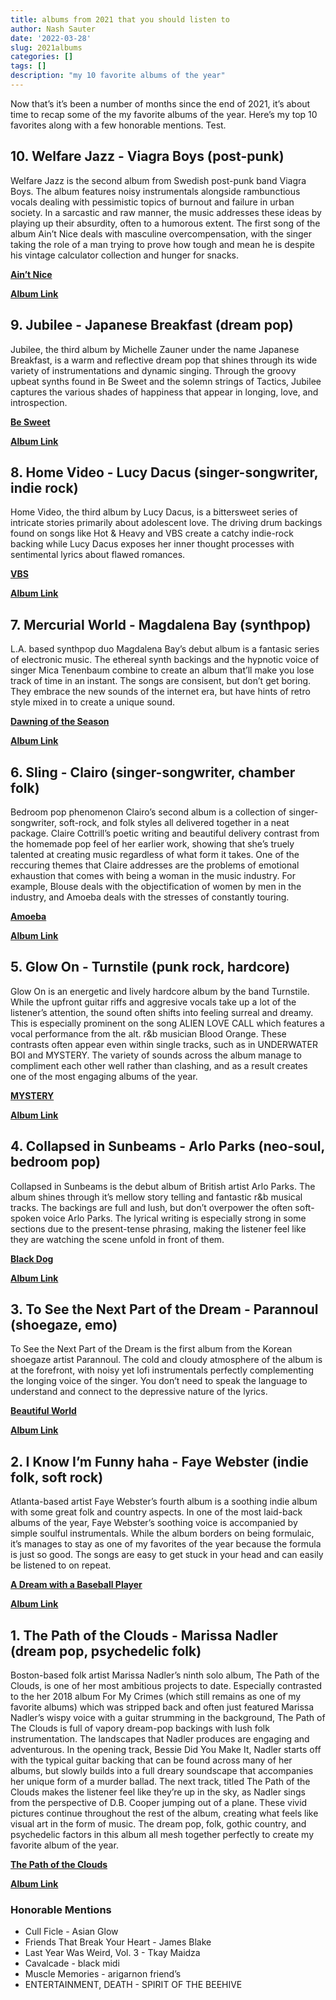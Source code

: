 ```yaml
---
title: albums from 2021 that you should listen to
author: Nash Sauter
date: '2022-03-28'
slug: 2021albums
categories: []
tags: []
description: "my 10 favorite albums of the year"
---
```


Now that's it's been a number of months since the end of 2021, it's about time to recap some of the my favorite albums of the year. Here's my top 10 favorites along with a few honorable mentions. Test.

## 10. Welfare Jazz - Viagra Boys (post-punk)
Welfare Jazz is the second album from Swedish post-punk band Viagra Boys. The album features noisy instrumentals alongside rambunctious vocals dealing with pessimistic topics of burnout and failure in urban society. In a sarcastic and raw manner, the music addresses these ideas by playing up their absurdity, often to a humorous extent. The first song of the album Ain't Nice deals with masculine overcompensation, with the singer taking the role of a man trying to prove how tough and mean he is despite his vintage calculator collection and hunger for snacks.

[**Ain't Nice**](https://youtu.be/vzWds5gWS6c)

[**Album Link**](https://album.link/us/i/1533668629)

## 9. Jubilee - Japanese Breakfast (dream pop)
Jubilee, the third album by Michelle Zauner under the name Japanese Breakfast, is a warm and reflective dream pop that shines through its wide variety of instrumentations and dynamic singing. Through the groovy upbeat synths found in Be Sweet and the solemn strings of Tactics, Jubilee captures the various shades of happiness that appear in longing, love, and introspection.

[**Be Sweet**](https://youtu.be/yNUO6MFaUnM)

[**Album Link**](https://album.link/us/i/1553364590)

## 8. Home Video - Lucy Dacus (singer-songwriter, indie rock)
Home Video, the third album by Lucy Dacus, is a bittersweet series of intricate stories primarily about adolescent love. The driving drum backings found on songs like Hot & Heavy and VBS create a catchy indie-rock backing while Lucy Dacus exposes her inner thought processes with sentimental lyrics about flawed romances.

[**VBS**](https://youtu.be/u8JqjG8A90g) 

[**Album Link**](https://album.link/us/i/1586471742)

## 7. Mercurial World - Magdalena Bay (synthpop)
L.A. based synthpop duo Magdalena Bay's debut album is a fantasic series of electronic music. The ethereal synth backings and the hypnotic voice of singer Mica Tenenbaum combine to create an album that'll make you lose track of time in an instant. The songs are consisent, but don't get boring. They embrace the new sounds of the internet era, but have hints of retro style mixed in to create a unique sound.

[**Dawning of the Season**](https://youtu.be/OujNh58WEQ0)

[**Album Link**](https://album.link/us/i/1570541671)

## 6. Sling - Clairo (singer-songwriter, chamber folk)
Bedroom pop phenomenon Clairo's second album is a collection of singer-songwriter, soft-rock, and folk styles all delivered together in a neat package. Claire Cottrill's poetic writing and beautiful delivery contrast from the homemade pop feel of her earlier work, showing that she's truely talented at creating music regardless of what form it takes. One of the reccuring themes that Claire addresses are the problems of emotional exhaustion that comes with being a woman in the music industry. For example, Blouse deals with the objectification of women by men in the industry, and Amoeba deals with the stresses of constantly touring.

[**Amoeba**](https://youtu.be/7WXXaIz3uds)

[**Album Link**](https://album.link/us/i/1571215405)

## 5. Glow On - Turnstile (punk rock, hardcore)
Glow On is an energetic and lively hardcore album by the band Turnstile. While the upfront guitar riffs and aggresive vocals take up a lot of the listener's attention, the sound often shifts into feeling surreal and dreamy. This is especially prominent on the song ALIEN LOVE CALL which features a vocal performance from the alt. r&b musician Blood Orange. These contrasts often appear even within single tracks, such as in UNDERWATER BOI and MYSTERY. The variety of sounds across the album manage to compliment each other well rather than clashing, and as a result creates one of the most engaging albums of the year.

[**MYSTERY**](https://youtu.be/1Ny1fjdLKew)

[**Album Link**](https://album.link/us/i/1576430192)

## 4. Collapsed in Sunbeams - Arlo Parks (neo-soul, bedroom pop)
Collapsed in Sunbeams is the debut album of British artist Arlo Parks. The album shines through it's mellow story telling and fantastic r&b musical tracks. The backings are full and lush, but don't overpower the often soft-spoken voice Arlo Parks. The lyrical writing is especially strong in some sections due to the present-tense phrasing, making the listener feel like they are watching the scene unfold in front of them.

[**Black Dog**](https://youtu.be/QOu0Ht0-D4M)

[**Album Link**](https://album.link/us/i/1534718812)

## 3. To See the Next Part of the Dream - Parannoul (shoegaze, emo)
To See the Next Part of the Dream is the first album from the Korean shoegaze artist Parannoul. The cold and cloudy atmosphere of the album is at the forefront, with noisy yet lofi instrumentals perfectly complementing the longing voice of the singer. You don't need to speak the language to understand and connect to the depressive nature of the lyrics.

[**Beautiful World**](https://youtu.be/gb9Qqt75rzg)

[**Album Link**](https://album.link/us/i/1563369236)

## 2. I Know I'm Funny haha - Faye Webster (indie folk, soft rock)
Atlanta-based artist Faye Webster's fourth album is a soothing indie album with some great folk and country aspects. In one of the most laid-back albums of the year, Faye Webster's soothing voice is accompanied by simple soulful instrumentals. While the album borders on being formulaic, it's manages to stay as one of my favorites of the year because the formula is just so good. The songs are easy to get stuck in your head and can easily be listened to on repeat.

[**A Dream with a Baseball Player**](https://youtu.be/0VVjgdY-Fw8)

[**Album Link**](https://album.link/us/i/1561398236)

## 1. The Path of the Clouds - Marissa Nadler (dream pop, psychedelic folk)
Boston-based folk artist Marissa Nadler's ninth solo album, The Path of the Clouds, is one of her most ambitious projects to date. Especially contrasted to the her 2018 album For My Crimes (which still remains as one of my favorite albums) which was stripped back and often just featured Marissa Nadler's wispy voice with a guitar strumming in the background, The Path of The Clouds is full of vapory dream-pop backings with lush folk instrumentation. The landscapes that Nadler produces are engaging and adventurous. In the opening track, Bessie Did You Make It, Nadler starts off with the typical guitar backing that can be found across many of her albums, but slowly builds into a full dreary soundscape that accompanies her unique form of a murder ballad. The next track, titled The Path of the Clouds makes the listener feel like they're up in the sky, as Nadler sings from the perspective of D.B. Cooper jumping out of a plane. These vivid pictures continue throughout the rest of the album, creating what feels like visual art in the form of music. The dream pop, folk, gothic country, and psychedelic factors in this album all mesh together perfectly to create my favorite album of the year.

[**The Path of the Clouds**](https://youtu.be/KJbPs0-6U68)

[**Album Link**](https://album.link/us/i/1578892841)

### Honorable Mentions
* Cull Ficle - Asian Glow
* Friends That Break Your Heart - James Blake
* Last Year Was Weird, Vol. 3 - Tkay Maidza
* Cavalcade - black midi
* Muscle Memories - arigarnon friend's
* ENTERTAINMENT, DEATH - SPIRIT OF THE BEEHIVE
